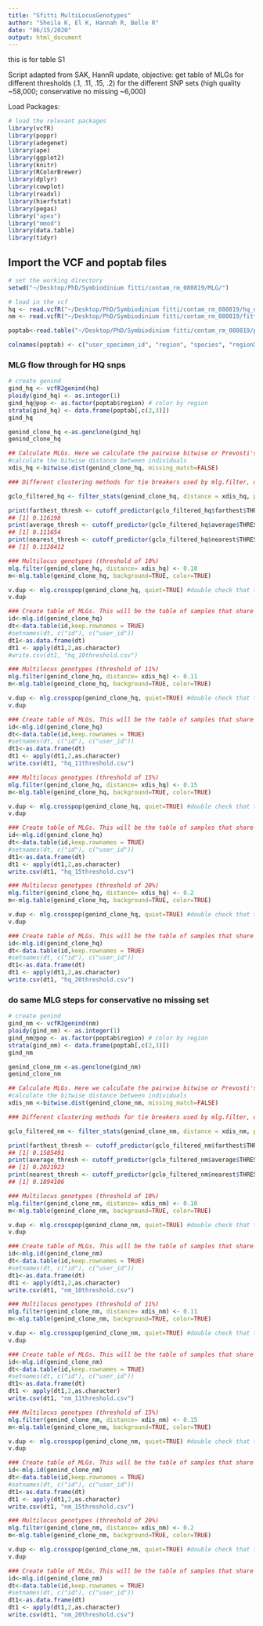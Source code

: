 ```yaml
---
title: "Sfitti MultiLocusGenotypes"
author: "Sheila K, El K, Hannah R, Belle R"
date: "06/15/2020"
output: html_document
---
```


this is for table S1

Script adapted from SAK, HannR update, objective: get table of MLGs for different thresholds (.1, .11, .15, .2) for the different SNP sets (high quality ~58,000; conservative no missing ~6,000)

Load Packages:
```r
# load the relevant packages 
library(vcfR)
library(poppr)
library(adegenet)
library(ape)
library(ggplot2)
library(knitr)
library(RColorBrewer)
library(dplyr)
library(cowplot)
library(readxl)
library(hierfstat)
library(pegas)
library("apex")
library("mmod")
library(data.table)
library(tidyr)
```

## Import the VCF and poptab files
```r
# set the working directory
setwd("~/Desktop/PhD/Symbiodinium fitti/contam_rm_080819/MLG/")

# load in the vcf
hq <- read.vcfR("~/Desktop/PhD/Symbiodinium fitti/contam_rm_080819/hq_nocontam_rename_aug19.vcf") #high quality ~58,000 snp set
nm <- read.vcfR("~/Desktop/PhD/Symbiodinium fitti/contam_rm_080819/fitti_conservative_nomissing_6813snpsubset.vcf") # conservative snp set ~6,000 with no missing data

poptab<-read.table("~/Desktop/PhD/Symbiodinium fitti/contam_rm_080819/poptab.txt",check.names=FALSE, header=T, na.strings=c("", "NA"), stringsAsFactors=FALSE, sep="\t",quote="")

colnames(poptab) <- c("user_specimen_id", "region", "species", "regionXhost")


```

### MLG flow through for HQ snps
```r
# create genind
gind_hq <- vcfR2genind(hq)
ploidy(gind_hq) <- as.integer(1)
gind_hq@pop <- as.factor(poptab$region) # color by region
strata(gind_hq) <- data.frame(poptab[,c(2,3)])
gind_hq

genind_clone_hq <-as.genclone(gind_hq)
genind_clone_hq 

## Calculate MLGs. Here we calculate the pairwise bitwise or Prevosti's absolute genetic distance matrix.
#calculate the bitwise distance between individuals
xdis_hq <-bitwise.dist(genind_clone_hq, missing_match=FALSE)

### Different clustering methods for tie breakers used by mlg.filter, default is farthest neighbor

gclo_filtered_hq <- filter_stats(genind_clone_hq, distance = xdis_hq, plot = TRUE)

print(farthest_thresh <- cutoff_predictor(gclo_filtered_hq$farthest$THRESHOLDS))
## [1] 0.116198
print(average_thresh <- cutoff_predictor(gclo_filtered_hq$average$THRESHOLDS))
## [1] 0.111654
print(nearest_thresh <- cutoff_predictor(gclo_filtered_hq$nearest$THRESHOLDS))
## [1] 0.1128412

### Multilocus genotypes (threshold of 10%)
mlg.filter(genind_clone_hq, distance= xdis_hq) <- 0.10
m<-mlg.table(genind_clone_hq, background=TRUE, color=TRUE)

v.dup <- mlg.crosspop(genind_clone_hq, quiet=TRUE) #double check that there are no shared sym MLGs between regions
v.dup

### Create table of MLGs. This will be the table of samples that share MLG ids. 
id<-mlg.id(genind_clone_hq)
dt<-data.table(id,keep.rownames = TRUE)
#setnames(dt, c("id"), c("user_id"))
dt1<-as.data.frame(dt)
dt1 <- apply(dt1,2,as.character)
#write.csv(dt1, "hq_10threshold.csv")

### Multilocus genotypes (threshold of 11%)
mlg.filter(genind_clone_hq, distance= xdis_hq) <- 0.11
m<-mlg.table(genind_clone_hq, background=TRUE, color=TRUE)

v.dup <- mlg.crosspop(genind_clone_hq, quiet=TRUE) #double check that there are no shared sym MLGs between regions
v.dup

### Create table of MLGs. This will be the table of samples that share MLG ids. 
id<-mlg.id(genind_clone_hq)
dt<-data.table(id,keep.rownames = TRUE)
#setnames(dt, c("id"), c("user_id"))
dt1<-as.data.frame(dt)
dt1 <- apply(dt1,2,as.character)
write.csv(dt1, "hq_11threshold.csv")

### Multilocus genotypes (threshold of 15%)
mlg.filter(genind_clone_hq, distance= xdis_hq) <- 0.15
m<-mlg.table(genind_clone_hq, background=TRUE, color=TRUE)

v.dup <- mlg.crosspop(genind_clone_hq, quiet=TRUE) #double check that there are no shared sym MLGs between regions
v.dup

### Create table of MLGs. This will be the table of samples that share MLG ids. 
id<-mlg.id(genind_clone_hq)
dt<-data.table(id,keep.rownames = TRUE)
#setnames(dt, c("id"), c("user_id"))
dt1<-as.data.frame(dt)
dt1 <- apply(dt1,2,as.character)
write.csv(dt1, "hq_15threshold.csv")

### Multilocus genotypes (threshold of 20%)
mlg.filter(genind_clone_hq, distance= xdis_hq) <- 0.2
m<-mlg.table(genind_clone_hq, background=TRUE, color=TRUE)

v.dup <- mlg.crosspop(genind_clone_hq, quiet=TRUE) #double check that there are no shared sym MLGs between regions
v.dup

### Create table of MLGs. This will be the table of samples that share MLG ids. 
id<-mlg.id(genind_clone_hq)
dt<-data.table(id,keep.rownames = TRUE)
#setnames(dt, c("id"), c("user_id"))
dt1<-as.data.frame(dt)
dt1 <- apply(dt1,2,as.character)
write.csv(dt1, "hq_20threshold.csv")

```

### do same MLG steps for conservative no missing set
```r
# create genind
gind_nm <- vcfR2genind(nm)
ploidy(gind_nm) <- as.integer(1)
gind_nm@pop <- as.factor(poptab$region) # color by region
strata(gind_nm) <- data.frame(poptab[,c(2,3)])
gind_nm

genind_clone_nm <-as.genclone(gind_nm)
genind_clone_nm 

## Calculate MLGs. Here we calculate the pairwise bitwise or Prevosti's absolute genetic distance matrix.
#calculate the bitwise distance between individuals
xdis_nm <-bitwise.dist(genind_clone_nm, missing_match=FALSE)

### Different clustering methods for tie breakers used by mlg.filter, default is farthest neighbor

gclo_filtered_nm <- filter_stats(genind_clone_nm, distance = xdis_nm, plot = TRUE)

print(farthest_thresh <- cutoff_predictor(gclo_filtered_nm$farthest$THRESHOLDS))
## [1] 0.1585491
print(average_thresh <- cutoff_predictor(gclo_filtered_nm$average$THRESHOLDS))
## [1] 0.2021923
print(nearest_thresh <- cutoff_predictor(gclo_filtered_nm$nearest$THRESHOLDS))
## [1] 0.1894106

### Multilocus genotypes (threshold of 10%)
mlg.filter(genind_clone_nm, distance= xdis_nm) <- 0.10
m<-mlg.table(genind_clone_nm, background=TRUE, color=TRUE)

v.dup <- mlg.crosspop(genind_clone_nm, quiet=TRUE) #double check that there are no shared sym MLGs between regions
v.dup

### Create table of MLGs. This will be the table of samples that share MLG ids. 
id<-mlg.id(genind_clone_nm)
dt<-data.table(id,keep.rownames = TRUE)
#setnames(dt, c("id"), c("user_id"))
dt1<-as.data.frame(dt)
dt1 <- apply(dt1,2,as.character)
write.csv(dt1, "nm_10threshold.csv")

### Multilocus genotypes (threshold of 11%)
mlg.filter(genind_clone_nm, distance= xdis_nm) <- 0.11
m<-mlg.table(genind_clone_nm, background=TRUE, color=TRUE)

v.dup <- mlg.crosspop(genind_clone_nm, quiet=TRUE) #double check that there are no shared sym MLGs between regions
v.dup

### Create table of MLGs. This will be the table of samples that share MLG ids. 
id<-mlg.id(genind_clone_nm)
dt<-data.table(id,keep.rownames = TRUE)
#setnames(dt, c("id"), c("user_id"))
dt1<-as.data.frame(dt)
dt1 <- apply(dt1,2,as.character)
write.csv(dt1, "nm_11threshold.csv")

### Multilocus genotypes (threshold of 15%)
mlg.filter(genind_clone_nm, distance= xdis_nm) <- 0.15
m<-mlg.table(genind_clone_nm, background=TRUE, color=TRUE)

v.dup <- mlg.crosspop(genind_clone_nm, quiet=TRUE) #double check that there are no shared sym MLGs between regions
v.dup

### Create table of MLGs. This will be the table of samples that share MLG ids. 
id<-mlg.id(genind_clone_nm)
dt<-data.table(id,keep.rownames = TRUE)
#setnames(dt, c("id"), c("user_id"))
dt1<-as.data.frame(dt)
dt1 <- apply(dt1,2,as.character)
write.csv(dt1, "nm_15threshold.csv")

### Multilocus genotypes (threshold of 20%)
mlg.filter(genind_clone_nm, distance= xdis_nm) <- 0.2
m<-mlg.table(genind_clone_nm, background=TRUE, color=TRUE)

v.dup <- mlg.crosspop(genind_clone_nm, quiet=TRUE) #double check that there are no shared sym MLGs between regions
v.dup

### Create table of MLGs. This will be the table of samples that share MLG ids. 
id<-mlg.id(genind_clone_nm)
dt<-data.table(id,keep.rownames = TRUE)
#setnames(dt, c("id"), c("user_id"))
dt1<-as.data.frame(dt)
dt1 <- apply(dt1,2,as.character)
write.csv(dt1, "nm_20threshold.csv")

```

